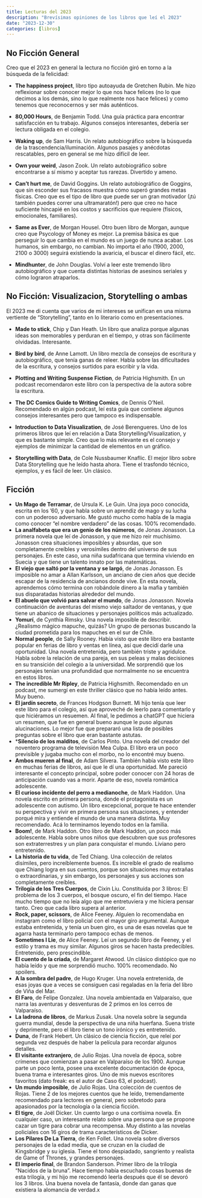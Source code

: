 ```yaml
---
title: Lecturas del 2023
description: "Brevísimas opiniones de los libros que leí el 2023"
date: "2023-12-30"
categories: [libros]
---
```


## No Ficción General

Creo que el 2023 en general la lectura no ficción giró en torno a la búsqueda de la felicidad:

* **The happiness project**, libro tipo autoayuda de Gretchen Rubin. Me hizo reflexionar sobre conocer mejor lo que nos hace felices (no lo que decimos a los demás, sino lo que realmente nos hace felices) y como tenemos que reconocernos y ser más auténticos.

* **80,000 Hours**, de Benjamin Todd. Una guía práctica para encontrar satisfacción en tu trabajo. Algunos consejos interesantes, debería ser lectura obligada en el colegio.

* **Waking up**, de Sam Harris. Un relato autobiográfico sobre la búsqueda de la trascendencia/iluminación. Algunos pasajes y anécdotas rescatables, pero en general se me hizo difícil de leer.

* **Own your weird**, Jason Zook. Un relato autobiográfico sobre encontrarse a sí mismo y aceptar tus rarezas. Divertido y ameno.

* **Can't hurt me**, de David Goggins. Un relato autobiográfico de Goggins, que sin esconder sus fracasos muestra cómo superó grandes metas físicas. Creo que es el tipo de libro que puede ser un gran motivador (¡tú también puedes correr una ultramaratón!) pero que creo no hace suficiente hincapié en los costos y sacrificios que requiere (físicos, emocionales, familiares).

* **Same as Ever**, de Morgan Housel. Otro buen libro de Morgan, aunque creo que Psycology of Money es mejor. La premisa básica es que perseguir lo que cambia en el mundo es un juego de nunca acabar. Los humanos, sin embargo, no cambian. No importa el año (1900, 2000, 2100 o 3000) seguirá existiendo la avaricia, el buscar el dinero fácil, etc.

* **Mindhunter**, de John Douglas. Volví a leer este tremendo libro autobiográfico y que cuenta distintas historias de asesinos seriales y cómo lograron atraparlos.


## No Ficción: Visualizacion, Storytelling o ambas

El 2023 me di cuenta que varios de mi intereses se unifican en una misma vertiente de "Storytelling", tanto en lo literario como en presentaciones.

* **Made to stick**, Chip y Dan Heath. Un libro que analiza porque algunas ideas son memorables y perduran en el tiempo, y otras son fácilmente olvidadas. Interesante.

* **Bird by bird**, de Anne Lamott. Un libro mezcla de consejos de escritura y autobiográfico, que tenía ganas de releer. Habla sobre las dificultades de la escritura, y consejos surtidos para escribir y la vida.

* **Plotting and Writing Suspense Fiction**, de Patricia Highsmith. En un podcast recomendaron este libro con la perspectiva de la autora sobre la escritura.

* **The DC Comics Guide to Writing Comics**, de Dennis O'Neil. Recomendado en algún podcast, leí esta guía que contiene algunos consejos interesantes pero que tampoco es indispensable.

* **Introduction to Data Visualization**, de José Berengueres. Uno de los primeros libros que leí en relación a Data Storytelling/Visualization, y que es bastante simple. Creo que lo más relevante es el consejo y ejemplos de minimizar la cantidad de elementos en un gráfico.

* **Storytelling with Data**, de Cole Nussbaumer Knaflic. El mejor libro sobre Data Storytelling que he leído hasta ahora. Tiene el trasfondo técnico, ejemplos, y es fácil de leer. Un clásico.

## Ficción

* **Un Mago de Terramar**, de Ursula K. Le Guin. Una joya poco conocida, escrita en los '60, y que habla sobre un aprendiz de mago y su lucha con un poderoso adversario. Me gustó mucho como habla de la magia como conocer "el nombre verdadero" de las cosas. 100% recomendado.
* **La analfabeta que era un genio de los números**, de Jonas Jonasson. La primera novela que leí de Jonasson, y que me hizo reir muchísimo. Jonasson crea situaciones imposibles y absurdas, que son completamente creíbles y verosímiles dentro del universo de sus personajes. En este caso, una niña sudafricana que termina viviendo en Suecia y que tiene un talento innato por las matemáticas. 
* **El viejo que saltó por la ventana y se largó**, de Jonas Jonasson. Es imposible no amar a Allan Karlsson, un anciano de cien años que decide escapar de la residencia de ancianos donde vive. En esta novela, aprendemos cómo termina con robándole dinero a la mafia y también sus disparatadas historias alrededor del mundo.
* **El abuelo que volvió para salvar el mundo**, de Jonas Jonasson. Novela continuación de aventuras del mismo viejo saltador de ventanas, y que tiene un abanico de situaciones y personajes políticos más actualizado.
* **Yomurí**, de Cynthia Rimsky. Una novela imposible de describir. ¿Realismo mágico mapuche, quizás? Un grupo de personas buscando la ciudad prometida para los mapuches en el sur de Chile.
* **Normal people**, de Sally Rooney. Había visto que este libro era bastante popular en ferias de libro y ventas en línea, así que decidí darle una oportunidad. Una novela entretenida, pero también triste y agridulce. Habla sobre la relación de una pareja, en sus peleas y malas decisiones en su transición del colegio a la universidad. Me sorprendió que los personajes tenían una profundidad que normalmente no se encuentra en estos libros.
* **The incredible Mr Ripley**, de Patricia Highsmith. Recomendado en un podcast, me sumergí en este thriller clásico que no había leído antes. Muy bueno.
* **El jardín secreto**, de Frances Hodgson Burnett. Mi hijo tenía que leer este libro para el colegio, así que aproveché de leerlo para comentarlo y que hiciéramos un resuemen. Al final, le pedimos a chatGPT que hiciera un resumen, que fue en general bueno aunque le puso algunas alucinaciones. Lo mejor fue que prepararó una lista de posibles preguntas sobre el libro que eran bastante astutas.
* ***Silencio de los malditos**, de Carlos Pinto. Una novela del creador del noventero programa de televisión Mea Culpa. El libro era un poco previsible y jugaba mucho con el morbo, no lo encontré muy bueno.
* **Ambos mueren al final**, de Adam Silvera. También había visto este libro en muchas ferias de libros, así que le dí una oportunidad. Me pareció interesante el concepto principal, sobre poder conocer con 24 horas de anticipación cuando vas a morir. Aparte de eso, novela romántica adolescente.
* **El curioso incidente del perro a medianoche**, de Mark Haddon. Una novela escrito en primera persona, donde el protagonista es un adolescente con autismo. Un libro excepcional, porque te hace entender su perspectiva y vivir en primera persona sus situaciones, y entender porqué mira y entiende el mundo de una manera distinta. Muy recomendado. Acá lo terminamos leyendo todos en la familia.
* **Boom!**, de Mark Haddon. Otro libro de Mark Haddon, un poco más adolescente. Habla sobre unos niños que descubren que sus profesores son extraterrestres y un plan para conquistar el mundo. Liviano pero entretenido.
* **La historia de tu vida**, de Ted Chiang. Una colección de relatos disímiles, pero increíblemente buenos. Es increíble el grado de realismo que Chiang logra en sus cuentos, porque son situaciones muy extrañas o extraordinarias, y sin embargo, los personajes y sus acciones son completamente creíbles.
* **Trilogía de los Tres Cuerpos**, de Cixin Liu. Constituída por 3 libros: El problema de los 3 cuerpos, el bosque oscuro, el fin del tiempo. Hace mucho tiempo que no leía algo que me entretuviera y me hiciera pensar tanto. Creo que cada libro supera al anterior.
* **Rock, paper, scissors**, de Alice Feeney. Alguien lo recomendaba en instagram como el libro policial con el mayor giro argumental. Aunque estaba entretenida, y tenía un buen giro, es una de esas novelas que te agarra hasta terminarlo pero tampoco echas de menos.
* **Sometimes I Lie**, de Alice Feeney. Leí un segundo libro de Feeney, y el estilo y trama es muy similar. Algunos giros se hacen hasta predecibles. Entretenido, pero prescindible.
* **El cuento de la criada**, de Margaret Atwood. Un clásico distópico que no había leído y que me sorprendió mucho. 100% recomendado. No spoilers. 
* **A la sombra del padre**, de Hugo Kruger. Una novela entretenida, de esas joyas que a veces se consiguen casi regaladas en la feria del libro de Viña del Mar.
* **El Faro**, de Felipe Gonzalez. Una novela ambientada en Valparaíso, que narra las aventuras y desventuras de 2 primos en los cerros de Valparaíso.
* **La ladrona de libros**, de Markus Zusak. Una novela sobre la segunda guerra mundial, desde la perspectiva de una niña huerfana. Suena triste y deprimente, pero el libro tiene un tono irónico y es entretenido.
* **Duna**, de Frank Hebert. Un clásico de ciencia ficción, que releí por segunda vez después de haber la película para recordar algunos detalles.
* **El visitante extranjero**, de Julio Rojas. Una novela de época, sobre crímenes que comienzan a pasar en Valparaíso de los 1900. Aunque parte un poco lenta, posee una excelente documentación de época, buena trama e interesantes giros. Uno de mis nuevos escritores favoritos (dato freak: es el autor de Caso 63, el podcast).
* **Un mundo imposible**, de Julio Rojas. Una colección de cuentos de Rojas. Tiene 2 de los mejores cuentos que he leído, tremendamente recomendado para lectores en general, pero sobretodo para apasionados por la tecnología o la ciencia ficción.
* **El tigre**, de Joël Dicker. Un cuento largo o una cortísima novela. En cualquier caso, un interesante relato sobre una persona que se propone cazar un tigre para cobrar una recompensa. Muy distinto a las novelas policiales con 16 giros de trama característicos de Dicker.
* **Los Pilares De La Tierra**, de Ken Follet. Una novela sobre diversos personajes de la edad media, que se cruzan en la ciudad de Kingsbridge y su iglesia. Tiene el tono despiadado, sangriento y realista de Game of Thrones, y grandes personajes.
* **El imperio final**, de Brandon Sanderson. Primer libro de la trilogía "Nacidos de la bruna". Hace tiempo había escuchado cosas buenas de esta trilogía, y mi hijo me recomendó leerla después que él se devoró los 3 libros. Una buena novela de fantasía, donde dan ganas que existiera la alomancia de verdad.x  
